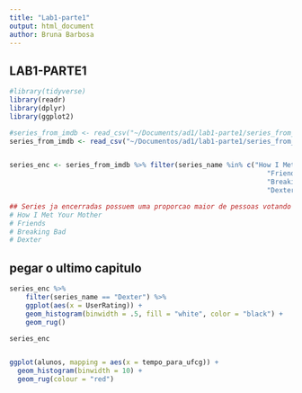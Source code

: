 ```yaml
---
title: "Lab1-parte1"
output: html_document
author: Bruna Barbosa
---
```


## LAB1-PARTE1

```r
#library(tidyverse)
library(readr)
library(dplyr)
library(ggplot2)

#series_from_imdb <- read_csv("~/Documents/ad1/lab1-parte1/series_from_imdb.csv")
series_from_imdb <- read_csv("~/Documentos/ad1/lab1-parte1/series_from_imdb.csv")


series_enc <- series_from_imdb %>% filter(series_name %in% c("How I Met Your Mother",
                                                                "Friends",
                                                                "Breaking Bad", 
                                                                "Dexter"))

## Series ja encerradas possuem uma proporcao maior de pessoas votando 10 no ultimo episodio
# How I Met Your Mother
# Friends
# Breaking Bad
# Dexter

```

## pegar o ultimo capitulo


```r




series_enc %>%
    filter(series_name == "Dexter") %>%
    ggplot(aes(x = UserRating)) + 
    geom_histogram(binwidth = .5, fill = "white", color = "black") + 
    geom_rug()

series_enc 


ggplot(alunos, mapping = aes(x = tempo_para_ufcg)) + 
  geom_histogram(binwidth = 10) + 
  geom_rug(colour = "red")


```
